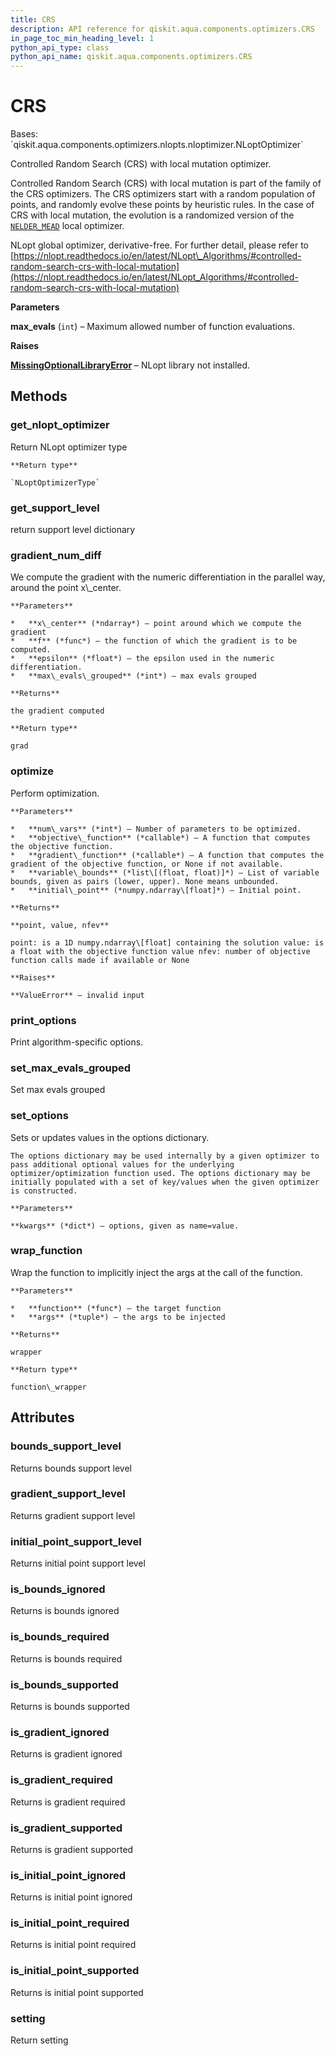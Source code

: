 ```yaml
---
title: CRS
description: API reference for qiskit.aqua.components.optimizers.CRS
in_page_toc_min_heading_level: 1
python_api_type: class
python_api_name: qiskit.aqua.components.optimizers.CRS
---
```


# CRS

<Class id="qiskit.aqua.components.optimizers.CRS" isDedicatedPage={true} github="https://github.com/qiskit-community/qiskit-aqua/tree/stable/0.9/qiskit/aqua/components/optimizers/nlopts/crs.py" signature="CRS(max_evals=1000)">
  Bases: `qiskit.aqua.components.optimizers.nlopts.nloptimizer.NLoptOptimizer`

  Controlled Random Search (CRS) with local mutation optimizer.

  Controlled Random Search (CRS) with local mutation is part of the family of the CRS optimizers. The CRS optimizers start with a random population of points, and randomly evolve these points by heuristic rules. In the case of CRS with local mutation, the evolution is a randomized version of the [`NELDER_MEAD`](qiskit.aqua.components.optimizers.NELDER_MEAD "qiskit.aqua.components.optimizers.NELDER_MEAD") local optimizer.

  NLopt global optimizer, derivative-free. For further detail, please refer to [https://nlopt.readthedocs.io/en/latest/NLopt\_Algorithms/#controlled-random-search-crs-with-local-mutation](https://nlopt.readthedocs.io/en/latest/NLopt_Algorithms/#controlled-random-search-crs-with-local-mutation)

  **Parameters**

  **max\_evals** (`int`) – Maximum allowed number of function evaluations.

  **Raises**

  [**MissingOptionalLibraryError**](qiskit.aqua.MissingOptionalLibraryError "qiskit.aqua.MissingOptionalLibraryError") – NLopt library not installed.

  ## Methods

  ### get\_nlopt\_optimizer

  <Function id="qiskit.aqua.components.optimizers.CRS.get_nlopt_optimizer" signature="CRS.get_nlopt_optimizer()">
    Return NLopt optimizer type

    **Return type**

    `NLoptOptimizerType`
  </Function>

  ### get\_support\_level

  <Function id="qiskit.aqua.components.optimizers.CRS.get_support_level" signature="CRS.get_support_level()">
    return support level dictionary
  </Function>

  ### gradient\_num\_diff

  <Function id="qiskit.aqua.components.optimizers.CRS.gradient_num_diff" signature="static CRS.gradient_num_diff(x_center, f, epsilon, max_evals_grouped=1)">
    We compute the gradient with the numeric differentiation in the parallel way, around the point x\_center.

    **Parameters**

    *   **x\_center** (*ndarray*) – point around which we compute the gradient
    *   **f** (*func*) – the function of which the gradient is to be computed.
    *   **epsilon** (*float*) – the epsilon used in the numeric differentiation.
    *   **max\_evals\_grouped** (*int*) – max evals grouped

    **Returns**

    the gradient computed

    **Return type**

    grad
  </Function>

  ### optimize

  <Function id="qiskit.aqua.components.optimizers.CRS.optimize" signature="CRS.optimize(num_vars, objective_function, gradient_function=None, variable_bounds=None, initial_point=None)">
    Perform optimization.

    **Parameters**

    *   **num\_vars** (*int*) – Number of parameters to be optimized.
    *   **objective\_function** (*callable*) – A function that computes the objective function.
    *   **gradient\_function** (*callable*) – A function that computes the gradient of the objective function, or None if not available.
    *   **variable\_bounds** (*list\[(float, float)]*) – List of variable bounds, given as pairs (lower, upper). None means unbounded.
    *   **initial\_point** (*numpy.ndarray\[float]*) – Initial point.

    **Returns**

    **point, value, nfev**

    point: is a 1D numpy.ndarray\[float] containing the solution value: is a float with the objective function value nfev: number of objective function calls made if available or None

    **Raises**

    **ValueError** – invalid input
  </Function>

  ### print\_options

  <Function id="qiskit.aqua.components.optimizers.CRS.print_options" signature="CRS.print_options()">
    Print algorithm-specific options.
  </Function>

  ### set\_max\_evals\_grouped

  <Function id="qiskit.aqua.components.optimizers.CRS.set_max_evals_grouped" signature="CRS.set_max_evals_grouped(limit)">
    Set max evals grouped
  </Function>

  ### set\_options

  <Function id="qiskit.aqua.components.optimizers.CRS.set_options" signature="CRS.set_options(**kwargs)">
    Sets or updates values in the options dictionary.

    The options dictionary may be used internally by a given optimizer to pass additional optional values for the underlying optimizer/optimization function used. The options dictionary may be initially populated with a set of key/values when the given optimizer is constructed.

    **Parameters**

    **kwargs** (*dict*) – options, given as name=value.
  </Function>

  ### wrap\_function

  <Function id="qiskit.aqua.components.optimizers.CRS.wrap_function" signature="static CRS.wrap_function(function, args)">
    Wrap the function to implicitly inject the args at the call of the function.

    **Parameters**

    *   **function** (*func*) – the target function
    *   **args** (*tuple*) – the args to be injected

    **Returns**

    wrapper

    **Return type**

    function\_wrapper
  </Function>

  ## Attributes

  ### bounds\_support\_level

  <Attribute id="qiskit.aqua.components.optimizers.CRS.bounds_support_level">
    Returns bounds support level
  </Attribute>

  ### gradient\_support\_level

  <Attribute id="qiskit.aqua.components.optimizers.CRS.gradient_support_level">
    Returns gradient support level
  </Attribute>

  ### initial\_point\_support\_level

  <Attribute id="qiskit.aqua.components.optimizers.CRS.initial_point_support_level">
    Returns initial point support level
  </Attribute>

  ### is\_bounds\_ignored

  <Attribute id="qiskit.aqua.components.optimizers.CRS.is_bounds_ignored">
    Returns is bounds ignored
  </Attribute>

  ### is\_bounds\_required

  <Attribute id="qiskit.aqua.components.optimizers.CRS.is_bounds_required">
    Returns is bounds required
  </Attribute>

  ### is\_bounds\_supported

  <Attribute id="qiskit.aqua.components.optimizers.CRS.is_bounds_supported">
    Returns is bounds supported
  </Attribute>

  ### is\_gradient\_ignored

  <Attribute id="qiskit.aqua.components.optimizers.CRS.is_gradient_ignored">
    Returns is gradient ignored
  </Attribute>

  ### is\_gradient\_required

  <Attribute id="qiskit.aqua.components.optimizers.CRS.is_gradient_required">
    Returns is gradient required
  </Attribute>

  ### is\_gradient\_supported

  <Attribute id="qiskit.aqua.components.optimizers.CRS.is_gradient_supported">
    Returns is gradient supported
  </Attribute>

  ### is\_initial\_point\_ignored

  <Attribute id="qiskit.aqua.components.optimizers.CRS.is_initial_point_ignored">
    Returns is initial point ignored
  </Attribute>

  ### is\_initial\_point\_required

  <Attribute id="qiskit.aqua.components.optimizers.CRS.is_initial_point_required">
    Returns is initial point required
  </Attribute>

  ### is\_initial\_point\_supported

  <Attribute id="qiskit.aqua.components.optimizers.CRS.is_initial_point_supported">
    Returns is initial point supported
  </Attribute>

  ### setting

  <Attribute id="qiskit.aqua.components.optimizers.CRS.setting">
    Return setting
  </Attribute>
</Class>

